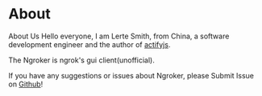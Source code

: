 # About

About Us
Hello everyone, I am Lerte Smith, from China, a software development engineer and the author of [actifyjs](https://actifyjs.com).

The Ngroker is ngrok's gui client(unofficial).

If you have any suggestions or issues about Ngroker, please Submit Issue on [Github](https://github.com/lerte/ngroker.com/issues)!
